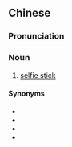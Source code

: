 ==Chinese==
{{zh-forms|type=22}}

===Pronunciation===
{{zh-pron
|m=zìpāi shénqì
|c=zi6 paak3 san4 hei3
|cat=n
}}

===Noun===
{{zh-noun}}

# [[selfie stick]]

====Synonyms====
* {{zh-l|自拍棒}}
* {{zh-l|自拍杆}}
* {{zh-l|自拍棍}}
* {{zh-l|自拍利器}}
